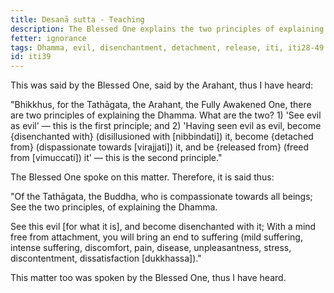 ```yaml
---
title: Desanā sutta - Teaching
description: The Blessed One explains the two principles of explaining the Dhamma - 1) 'See evil as evil' and 2) 'Having seen evil as evil, become disenchanted with it, become detached from it, and be released from it.'
fetter: ignorance
tags: Dhamma, evil, disenchantment, detachment, release, iti, iti28-49
id: iti39
---
```


This was said by the Blessed One, said by the Arahant, thus I have heard:

"Bhikkhus, for the Tathāgata, the Arahant, the Fully Awakened One, there are two principles of explaining the Dhamma. What are the two? 1) 'See evil as evil' — this is the first principle; and 2) 'Having seen evil as evil, become \{disenchanted with} (disillusioned with [nibbindati]) it, become \{detached from} (dispassionate towards [virajjati]) it, and be \{released from} (freed from [vimuccati]) it' — this is the second principle."

The Blessed One spoke on this matter. Therefore, it is said thus:

"Of the Tathāgata, the Buddha,
who is compassionate towards all beings;
See the two principles,
of explaining the Dhamma.

See this evil [for what it is],
and become disenchanted with it;
With a mind free from attachment,
you will bring an end to suffering (mild suffering, intense suffering, discomfort, pain, disease, unpleasantness, stress, discontentment, dissatisfaction [dukkhassa])."

This matter too was spoken by the Blessed One, thus I have heard.